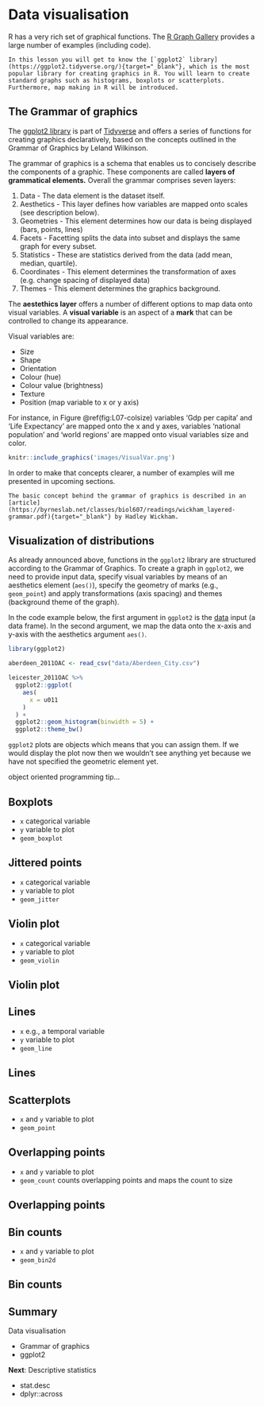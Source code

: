 # Data visualisation

R has a very rich set of graphical functions. The [R Graph Gallery](https://www.r-graph-gallery.com/){target="_blank"} provides a large number of examples (including code).  

```block2
In this lesson you will get to know the [`ggplot2` library](https://ggplot2.tidyverse.org/){target="_blank"}, which is the most popular library for creating graphics in R. You will learn to create standard graphs such as histograms, boxplots or scatterplots. Furthermore, map making in R will be introduced. 
```

## The Grammar of graphics

The [ggplot2 library](https://ggplot2.tidyverse.org/){target="_blank"} is part of [Tidyverse](https://www.tidyverse.org/){target="_blank"} and offers a series of functions for creating graphics declaratively, based on the concepts outlined in the Grammar of Graphics by Leland Wilkinson.

The grammar of graphics is a schema that enables us to concisely describe the components of a graphic. These components are called **layers of grammatical elements.** Overall the grammar comprises seven layers:

1) Data - The data element is the dataset itself.
2) Aesthetics - This layer defines how variables are mapped onto scales (see description below).
3) Geometries - This element determines how our data is being displayed (bars, points, lines)
4) Facets - Facetting splits the data into subset and displays the same graph for every subset.
5) Statistics - These are statistics derived from the data (add mean, median, quartile).
6) Coordinates - This element determines the transformation of axes (e.g. change spacing of displayed data)
7) Themes - This element determines the graphics background.

The **aestethics layer** offers a number of different options to map data onto visual variables. A **visual variable** is an aspect of a **mark** that can be controlled to change its appearance.

Visual variables are: 

- Size
- Shape 
- Orientation
- Colour (hue)
- Colour value (brightness)
- Texture
- Position (map variable to x or y axis) 

For instance, in Figure \@ref(fig:L07-colsize) variables 'Gdp per capita' and  'Life Expectancy' are mapped onto the x and y axes, variables 'national population' and 'world regions' are mapped onto visual variables size and color.

```r
knitr::include_graphics('images/VisualVar.png')
```

In order to make that concepts clearer, a number of examples will me presented in upcoming sections.

```block2
The basic concept behind the grammar of graphics is described in an [article](https://byrneslab.net/classes/biol607/readings/wickham_layered-grammar.pdf){target="_blank"} by Hadley Wickham.  
```

## Visualization of distributions

As already announced above, functions in the `ggplot2` library are structured according to the Grammar of Graphics. To create a graph in `ggplot2`, we need to provide input data, specify visual variables by means of an aesthetics element (`aes()`), specify the geometry of marks (e.g., `geom_point`) and apply transformations (axis spacing) and themes (background theme of the graph).

In the code example below, the first argument in `ggplot2` is the [data](data/Aberdeen City.csv){target="_blank"} input (a data frame). In the second argument, we map the data onto the x-axis and y-axis with the aesthetics argument `aes()`.

```r

library(ggplot2)

aberdeen_2011OAC <- read_csv("data/Aberdeen_City.csv")

leicester_2011OAC %>%
  ggplot2::ggplot(
    aes(
      x = u011
    )
  ) +
  ggplot2::geom_histogram(binwidth = 5) +
  ggplot2::theme_bw()
```

`ggplot2` plots are objects which means that you can assign them. If we would display the plot now then we wouldn’t see anything yet because we have not specified the geometric element yet.

object oriented programming tip...





## Boxplots

- `x` categorical variable
- `y` variable to plot
- `geom_boxplot`






## Jittered points

- `x` categorical variable
- `y` variable to plot
- `geom_jitter`





## Violin plot

- `x` categorical variable
- `y` variable to plot
- `geom_violin`




## Violin plot




## Lines

- `x` e.g., a temporal variable
- `y` variable to plot
- `geom_line`




## Lines





## Scatterplots

- `x` and `y` variable to plot
- `geom_point`





## Overlapping points

- `x` and `y` variable to plot
- `geom_count` counts overlapping points and maps the count to size




## Overlapping points



## Bin counts

- `x` and `y` variable to plot
- `geom_bin2d`


## Bin counts





## Summary

Data visualisation

- Grammar of graphics
- ggplot2

**Next**: Descriptive statistics

- stat.desc
- dplyr::across

